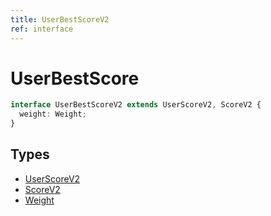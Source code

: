 ```yaml
---
title: UserBestScoreV2
ref: interface
---
```


# UserBestScore

```ts
interface UserBestScoreV2 extends UserScoreV2, ScoreV2 {
  weight: Weight;
}
```

## Types

- [UserScoreV2](/references/user-score-v2)
- [ScoreV2](/references/score-v2)
- [Weight](/references/weight)
